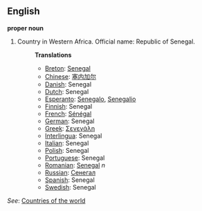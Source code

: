 ==English==

'''proper noun'''

# Country in Western Africa. Official name: Republic of Senegal.
#:'''Translations'''
#:*[[Breton]]: [[Senegal]]
#:*[[Chinese]]: [[塞内加尔]]
#:*[[Danish]]: Senegal
#:*[[Dutch]]: Senegal
#:*[[Esperanto]]: [[Senegalo]], [[Senegalio]]
#:*[[Finnish]]: Senegal
#:*[[French]]: [[Sénégal]]
#:*[[German]]: Senegal
#:*[[Greek]]: [[Σενεγάλη]]
#:*[[Interlingua]]: Senegal
#:*[[Italian]]: Senegal
#:*[[Polish]]: Senegal
#:*[[Portuguese]]: Senegal
#:*[[Romanian]]: [[Senegal]] ''n''
#:*[[Russian]]: [[Сенегал]]
#:*[[Spanish]]: Senegal
#:*[[Swedish]]: Senegal

''See'': [[Countries of the world]]